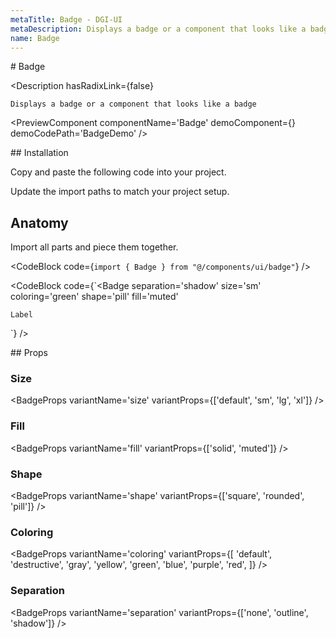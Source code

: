 ```yaml
---
metaTitle: Badge - DGI-UI
metaDescription: Displays a badge or a component that looks like a badge
name: Badge
---
```


<FlexGroup>
  # Badge

  <Description
    hasRadixLink={false}
  >
    Displays a badge or a component that looks like a badge
  </Description>
</FlexGroup>

<PreviewComponent
  componentName='Badge'
  demoComponent={<BadgeDemo />}
  demoCodePath='BadgeDemo'
/>

<FlexGroup>
  ## Installation

Copy and paste the following code into your project.

<ComponentSource code='Badge' />

Update the import paths to match your project setup.

## Anatomy

Import all parts and piece them together.

<CodeBlock code={`import { Badge } from "@/components/ui/badge"`} />

<CodeBlock
  code={`<Badge
    separation='shadow'
    size='sm'
    coloring='green'
    shape='pill'
    fill='muted'
>
    Label
</Badge>`}
/>
</FlexGroup>

<FlexGroup>
## Props

### Size

<BadgeProps variantName='size' variantProps={['default', 'sm', 'lg', 'xl']} />

### Fill

<BadgeProps variantName='fill' variantProps={['solid', 'muted']} />

### Shape

<BadgeProps variantName='shape' variantProps={['square', 'rounded', 'pill']} />

### Coloring

<BadgeProps
  variantName='coloring'
  variantProps={[
    'default',
    'destructive',
    'gray',
    'yellow',
    'green',
    'blue',
    'purple',
    'red',
  ]}
/>

### Separation

<BadgeProps
  variantName='separation'
  variantProps={['none', 'outline', 'shadow']}
/>

</FlexGroup>
